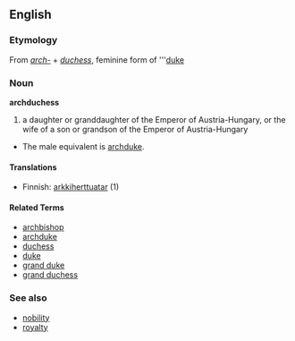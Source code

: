 ==English==
===Etymology===
From ''[[arch-]]'' + ''[[duchess]]'', feminine form of '''[[duke]]

=== Noun ===
'''archduchess'''

# a daughter or granddaughter of the Emperor of Austria-Hungary, or the wife of a son or grandson of the Emperor of Austria-Hungary
*The male equivalent is [[archduke]].

====Translations====
*Finnish: [[arkkiherttuatar]] (1)

====Related Terms====
*[[archbishop]]
*[[archduke]]
*[[duchess]]
*[[duke]]
*[[grand duke]]
*[[grand duchess]]

===See also===
*[[nobility]]
*[[royalty]]
